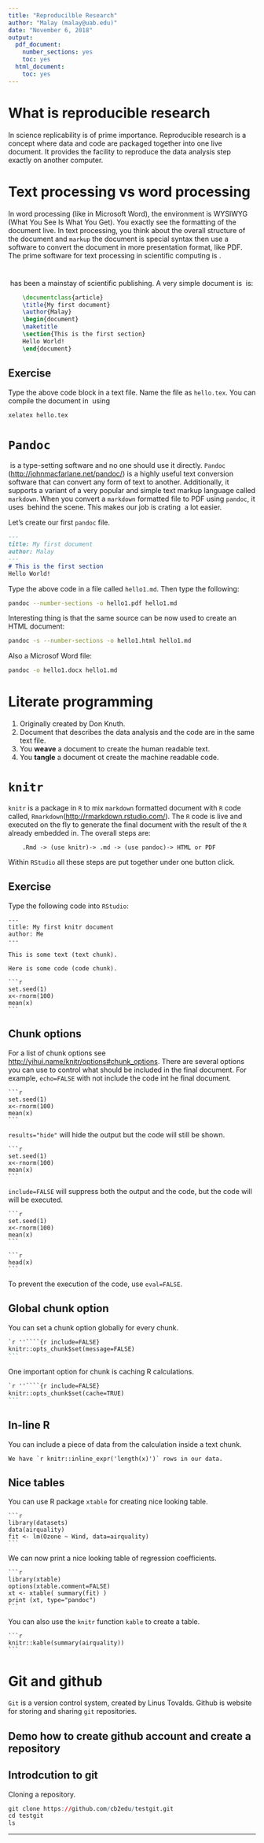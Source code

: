 ```yaml
---
title: "Reproducilble Research"
author: "Malay (malay@uab.edu)"
date: "November 6, 2018"
output:
  pdf_document:
    number_sections: yes
    toc: yes
  html_document:
    toc: yes
---
```


# What is reproducible research

In science replicability is of prime importance. Reproducible research is a concept where data and code are packaged together into one live document. It provides the facility to reproduce the data analysis step exactly on another computer.

# Text processing vs word processing

In word processing (like in Microsoft Word), the environment is WYSIWYG (What You See Is What You Get). You exactly see the formatting of the document live. In text processing, you think about the overall structure of the document and `markup` the document is special syntax then use a software to convert the document in more presentation format, like PDF. The prime software for text processing in scientific computing is \LaTeX.


# \LaTeX

\LaTeX\ has been a mainstay of scientific publishing. A very simple document is \LaTeX\ is:

```latex
    \documentclass{article}
    \title{My first document}
    \author{Malay}
    \begin{document}
    \maketitle
    \section{This is the first section}
    Hello World!
    \end{document}
```

## Exercise
Type the above code block in a text file. Name the file as `hello.tex`. You can compile the document in \LaTeX\ using

```bash
xelatex hello.tex
```

# `Pandoc`
\LaTeX\ is a type-setting software and no one should use it directly. `Pandoc` (<http://johnmacfarlane.net/pandoc/>) is a highly useful text conversion software that can convert any form of text to another. Additionally, it supports a variant of a very popular and simple text markup language called `markdown`. When you convert a `markdown` formatted file to PDF using `pandoc`, it uses \LaTeX\ behind the scene. This makes our job is crating \LaTeX\ a lot easier.

Let's create our first `pandoc` file.

```.markdown
---
title: My first document
author: Malay
---
# This is the first section
Hello World!
```
Type the above code in a file called `hello1.md`. Then type the following:


```bash
pandoc --number-sections -o hello1.pdf hello1.md
```
Interesting thing is that the same source can be now used to create an HTML document:


```bash
pandoc -s --number-sections -o hello1.html hello1.md
```
Also a Microsof Word file:


```bash
pandoc -o hello1.docx hello1.md
```

# Literate programming

1. Originally created by Don Knuth.
2. Document that describes the data analysis and the code are in the same text file.
3. You **weave** a document to create the human readable text.
4. You **tangle** a document ot create the machine readable code.

# `knitr`
`knitr` is a package in `R` to mix `markdown` formatted document with `R` code called, `Rmarkdown`(<http://rmarkdown.rstudio.com/>). The `R` code is live and executed on the fly to generate the final document with the result of the `R` already embedded in. The overall steps are:

```
	.Rmd -> (use knitr)-> .md -> (use pandoc)-> HTML or PDF
```
Within `RStudio` all these steps are put together under one button click.

## Exercise

Type the following code into `RStudio`:


    ---
    title: My first knitr document
    author: Me
    ---

    This is some text (text chunk).

    Here is some code (code chunk).

    ```r
    set.seed(1)
    x<-rnorm(100)
    mean(x)
    ```

## Chunk options

For a list of chunk options see <http://yihui.name/knitr/options#chunk_options>. There are several options you can use to control what should be included in the final document. For example, `echo=FALSE` with not include the code int he final document.

    ```r
    set.seed(1)
    x<-rnorm(100)
    mean(x)
    ```

`results="hide"` will hide the output but the code will still be shown.

    ```r
    set.seed(1)
    x<-rnorm(100)
    mean(x)
    ```

`include=FALSE` will suppress both the output and the code, but the code will will be executed.

    ```r
    set.seed(1)
    x<-rnorm(100)
    mean(x)
    ```

    ```r
    head(x)
    ```

To prevent the execution of the code, use `eval=FALSE`.

## Global chunk option

You can set a chunk option globally for every chunk.

````markdown
`r ''````{r include=FALSE}
knitr::opts_chunk$set(message=FALSE)
```
````

One important option for chunk is caching R calculations.
````markdown
`r ''````{r include=FALSE}
knitr::opts_chunk$set(cache=TRUE)
```
````

## In-line R

You can include a piece of data from the calculation inside a text chunk.

    We have `r knitr::inline_expr('length(x)')` rows in our data.


## Nice tables

You can use R package `xtable` for creating nice looking table.

    ```r
    library(datasets)
    data(airquality)
    fit <- lm(Ozone ~ Wind, data=airquality)
    ```
We can now print a nice looking table of regression coefficients.


    ```r
    library(xtable)
    options(xtable.comment=FALSE)
    xt <- xtable( summary(fit) )
    print (xt, type="pandoc")
    ```

You can also use the `knitr` function `kable` to create a table.

    ```r
    knitr::kable(summary(airquality))
    ```

# Git and github

`Git` is a version control system, created by Linus Tovalds. Github is website for storing and sharing `git` repositories. 

## Demo how to create github account and create a repository

## Introdcution to git

Cloning a repository.

```r
git clone https://github.com/cb2edu/testgit.git
cd testgit
ls
```




* * * *
